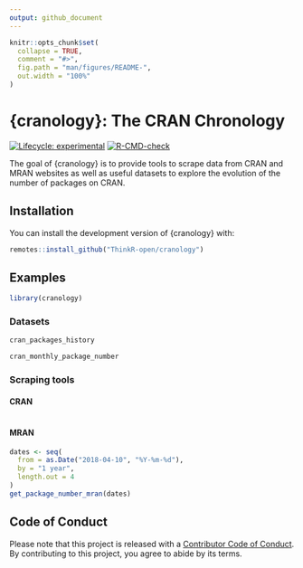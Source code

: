 ```yaml
---
output: github_document
---
```


<!-- README.md is generated from README.Rmd. Please edit that file -->

```r
knitr::opts_chunk$set(
  collapse = TRUE,
  comment = "#>",
  fig.path = "man/figures/README-",
  out.width = "100%"
)
```

# {cranology}: The CRAN Chronology

<!-- badges: start -->
[![Lifecycle: experimental](https://img.shields.io/badge/lifecycle-experimental-orange.svg)](https://lifecycle.r-lib.org/articles/stages.html#experimental)
[![R-CMD-check](https://github.com/ThinkR-open/cranology/actions/workflows/R-CMD-check.yaml/badge.svg)](https://github.com/ThinkR-open/cranology/actions/workflows/R-CMD-check.yaml)
<!-- badges: end -->

The goal of {cranology} is to provide tools to scrape data from CRAN and MRAN websites as well 
as useful datasets to explore the evolution of the number of packages on CRAN.

## Installation

You can install the development version of {cranology} with:

``` r
remotes::install_github("ThinkR-open/cranology")
```

## Examples

```r
library(cranology)
```

### Datasets

```r
cran_packages_history
```

```r
cran_monthly_package_number
```


### Scraping tools

#### CRAN

```r

```


#### MRAN

```r
dates <- seq(
  from = as.Date("2018-04-10", "%Y-%m-%d"), 
  by = "1 year", 
  length.out = 4
)
get_package_number_mran(dates)
```


## Code of Conduct

Please note that this project is released with a [Contributor Code of Conduct](https://contributor-covenant.org/version/2/0/CODE_OF_CONDUCT.html). By contributing to this project, you agree to abide by its terms.
